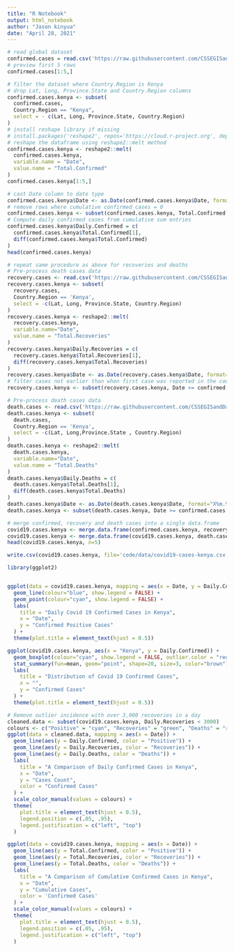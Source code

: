 ```yaml
---
title: "R Notebook"
output: html_notebook
author: "Jason kinyua"
date: "April 28, 2021"
---
```



```r
# read global dataset
confirmed.cases = read.csv('https://raw.githubusercontent.com/CSSEGISandData/COVID-19/master/csse_covid_19_data/csse_covid_19_time_series/time_series_covid19_confirmed_global.csv', header=TRUE )
# preview first 5 rows
confirmed.cases[1:5,]
```
```r
# filter the dataset where Country.Region is Kenya
# drop Lat, Long, Province.State and Country.Region columns
confirmed.cases.kenya <- subset(
  confirmed.cases, 
  Country.Region == "Kenya", 
  select = - c(Lat, Long, Province.State, Country.Region)
)
# install reshape library if missing
# install.packages('reshape2', repos='https://cloud.r-project.org', deps=TRUE)
# reshape the dataframe using reshape2::melt method
confirmed.cases.kenya <- reshape2::melt(
  confirmed.cases.kenya, 
  variable.name = "Date", 
  value.name = "Total.Confirmed"
)
confirmed.cases.kenya[1:5,]
```

```r
# cast Date column to date type
confirmed.cases.kenya$Date <- as.Date(confirmed.cases.kenya$Date, format="X%m.%d.%Y")
# remove rows where cumulative confirmed cases = 0
confirmed.cases.kenya <- subset(confirmed.cases.kenya, Total.Confirmed > 0)
# Compute daily confirmed cases from cumulative sum entries
confirmed.cases.kenya$Daily.Confirmed = c(
  confirmed.cases.kenya$Total.Confirmed[1], 
  diff(confirmed.cases.kenya$Total.Confirmed)
)
head(confirmed.cases.kenya)
```
```r
# repeat same procedure as above for recoveries and deaths
# Pre-process death cases data
recovery.cases <- read.csv('https://raw.githubusercontent.com/CSSEGISandData/COVID-19/master/csse_covid_19_data/csse_covid_19_time_series/time_series_covid19_recovered_global.csv')
recovery.cases.kenya <- subset(
  recovery.cases, 
  Country.Region == 'Kenya', 
  select = -c(Lat, Long, Province.State, Country.Region)
)
recovery.cases.kenya <- reshape2::melt(
  recovery.cases.kenya, 
  variable.name="Date", 
  value.name = "Total.Recoveries"
)
recovery.cases.kenya$Daily.Recoveries = c(
  recovery.cases.kenya$Total.Recoveries[1], 
  diff(recovery.cases.kenya$Total.Recoveries)
)
recovery.cases.kenya$Date <- as.Date(recovery.cases.kenya$Date, format="X%m.%d.%Y")
# filter cases not earlier than when first case was reported in the country
recovery.cases.kenya <- subset(recovery.cases.kenya, Date >= confirmed.cases.kenya$Date[1])

# Pre-process death cases data
death.cases <- read.csv('https://raw.githubusercontent.com/CSSEGISandData/COVID-19/master/csse_covid_19_data/csse_covid_19_time_series/time_series_covid19_deaths_global.csv')
death.cases.kenya <- subset(
  death.cases, 
  Country.Region == 'Kenya', 
  select = -c(Lat, Long,Province.State , Country.Region)
)
death.cases.kenya <- reshape2::melt(
  death.cases.kenya, 
  variable.name="Date", 
  value.name = "Total.Deaths"
)
death.cases.kenya$Daily.Deaths = c(
  death.cases.kenya$Total.Deaths[1], 
  diff(death.cases.kenya$Total.Deaths)
)
death.cases.kenya$Date <- as.Date(death.cases.kenya$Date, format="X%m.%d.%Y")
death.cases.kenya <- subset(death.cases.kenya, Date >= confirmed.cases.kenya$Date[1])

# merge confirmed, recovery and death cases into a single data.frame
covid19.cases.kenya <- merge.data.frame(confirmed.cases.kenya, recovery.cases.kenya, by.x="Date", by.y="Date", all = TRUE)
covid19.cases.kenya <- merge.data.frame(covid19.cases.kenya, death.cases.kenya, all = TRUE)
head(covid19.cases.kenya, n=5)
```
```r
write.csv(covid19.cases.kenya, file='code/data/covid19-cases-kenya.csv', row.names = FALSE)
```

```r
library(ggplot2)


ggplot(data = covid19.cases.kenya, mapping = aes(x = Date, y = Daily.Confirmed)) + 
  geom_line(colour="blue", show.legend = FALSE) +
  geom_point(colour="cyan", show.legend = FALSE) + 
  labs(
    title = "Daily Covid 19 Confirmed Cases in Kenya",
    x = "Date",
    y = "Confirmed Positive Cases"
  ) + 
  theme(plot.title = element_text(hjust = 0.5))
```
```r
ggplot(covid19.cases.kenya, aes(x = "Kenya", y = Daily.Confirmed)) +  
  geom_boxplot(colour="cyan", show.legend = FALSE, outlier.color = "red") +
  stat_summary(fun=mean, geom="point", shape=20, size=3, color="brown") +
  labs(
    title = "Distribution of Covid 19 Confirmed Cases",
    x = "",
    y = "Confirmed Cases"
  ) + 
  theme(plot.title = element_text(hjust = 0.5))
```

```r
# Remove outlier incidence with over 3,000 recoveries in a day
cleaned.data <- subset(covid19.cases.kenya, Daily.Recoveries < 3000)
colours <- c("Positive" = "cyan", "Recoveries" = "green", "Deaths" = "red")
ggplot(data = cleaned.data, mapping = aes(x = Date)) + 
  geom_line(aes(y = Daily.Confirmed, color = "Positive")) + 
  geom_line(aes(y = Daily.Recoveries, color = "Recoveries")) + 
  geom_line(aes(y = Daily.Deaths, color = "Deaths")) +
  labs(
    title = "A Comparison of Daily Confirmed Cases in Kenya",
    x = "Date",
    y = "Cases Count",
    color = "Confirmed Cases"
  ) + 
  scale_color_manual(values = colours) +
  theme(
    plot.title = element_text(hjust = 0.5),
    legend.position = c(.05, .95),
    legend.justification = c("left", "top")
  )
```

```r

ggplot(data = covid19.cases.kenya, mapping = aes(x = Date)) + 
  geom_line(aes(y = Total.Confirmed, color = "Positive")) + 
  geom_line(aes(y = Total.Recoveries, color = "Recoveries")) + 
  geom_line(aes(y = Total.Deaths, color = "Deaths")) +
  labs(
    title = "A Comparison of Cumulative Confirmed Cases in Kenya",
    x = "Date",
    y = "Cumulative Cases",
    color = 'Confirmed Cases'
  ) + 
  scale_color_manual(values = colours) +
  theme(
    plot.title = element_text(hjust = 0.5),
    legend.position = c(.05, .95),
    legend.justification = c("left", "top")
  )
```
